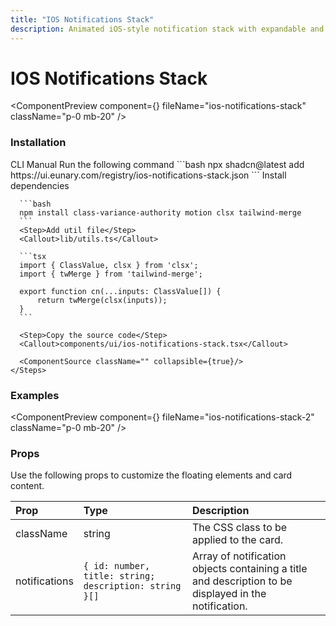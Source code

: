 ```yaml
---
title: "IOS Notifications Stack"
description: Animated iOS-style notification stack with expandable and collapsible layers.
---
```


# IOS Notifications Stack

<ComponentPreview component={<IOSNotificationsStackDemo />} fileName="ios-notifications-stack" className="p-0 mb-20" />

### Installation

<Tabs defaultValue="manual">
  <TabsList>
    <TabsTrigger value="cli">CLI</TabsTrigger>
    <TabsTrigger value="manual">Manual</TabsTrigger>
  </TabsList>

  <TabsContent value="cli">
    <Steps>
      <Step>Run the following command</Step>
      ```bash
      npx shadcn@latest add https://ui.eunary.com/registry/ios-notifications-stack.json
      ```
    </Steps>
  </TabsContent>

  <TabsContent value="manual">
    <Steps>
      <Step>Install dependencies</Step>

      ```bash
      npm install class-variance-authority motion clsx tailwind-merge
      ```
      <Step>Add util file</Step>
      <Callout>lib/utils.ts</Callout>

      ```tsx
      import { ClassValue, clsx } from 'clsx';
      import { twMerge } from 'tailwind-merge';

      export function cn(...inputs: ClassValue[]) {
          return twMerge(clsx(inputs));
      }
      ```

      <Step>Copy the source code</Step>
      <Callout>components/ui/ios-notifications-stack.tsx</Callout>
     
      <ComponentSource className="" collapsible={true}/>
    </Steps>
  </TabsContent>
</Tabs>


### Examples

<ComponentPreview component={<IOSNotificationsStackDemo2 />} fileName="ios-notifications-stack-2" className="p-0 mb-20" />


### Props

Use the following props to customize the floating elements and card content.

| Prop                | Type                     | Description                                        |
| :------------------ | :----------------------- | :------------------------------------------------- |
| <Callout>className</Callout>         | <Callout>string</Callout>                   | The CSS class to be applied to the card.           |
| <Callout>notifications</Callout>         | <Callout>`{ id: number, title: string; description: string }[]`</Callout>         | Array of notification objects containing a title and description to be displayed in the notification. |

<ExploreComponents currentComponent="ios-notifications-stack" />